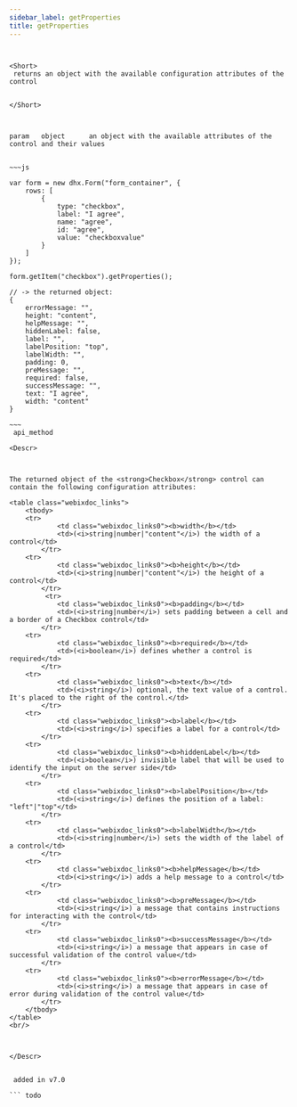 ```yaml
---
sidebar_label: getProperties
title: getProperties
---
```



          

``` todo


<Short>
 returns an object with the available configuration attributes of the control


</Short>



param   object      an object with the available attributes of the control and their values


~~~js

var form = new dhx.Form("form_container", {
    rows: [
        {   
            type: "checkbox",
            label: "I agree",
            name: "agree",
            id: "agree",
            value: "checkboxvalue"
        }
    ]
});

form.getItem("checkbox").getProperties();

// -> the returned object:
{
	errorMessage: "",
	height: "content",
	helpMessage: "",
	hiddenLabel: false,
	label: "",
	labelPosition: "top",
	labelWidth: "",
	padding: 0,
	preMessage: "",
	required: false,
	successMessage: "",
	text: "I agree",
	width: "content"
}

~~~
 api_method

<Descr>



The returned object of the <strong>Checkbox</strong> control can contain the following configuration attributes:

<table class="webixdoc_links">
	<tbody>
    <tr>
			<td class="webixdoc_links0"><b>width</b></td>
			<td>(<i>string|number|"content"</i>) the width of a control</td>
		</tr>
    <tr>
			<td class="webixdoc_links0"><b>height</b></td>
			<td>(<i>string|number|"content"</i>) the height of a control</td>
		</tr>
         <tr>
			<td class="webixdoc_links0"><b>padding</b></td>
			<td>(<i>string|number</i>) sets padding between a cell and a border of a Checkbox control</td>
		</tr>
    <tr>
			<td class="webixdoc_links0"><b>required</b></td>
			<td>(<i>boolean</i>) defines whether a control is required</td>
		</tr>
	<tr>
			<td class="webixdoc_links0"><b>text</b></td>
			<td>(<i>string</i>) optional, the text value of a control. It's placed to the right of the control.</td>
		</tr>
    <tr>
			<td class="webixdoc_links0"><b>label</b></td>
			<td>(<i>string</i>) specifies a label for a control</td>
		</tr>
    <tr>
			<td class="webixdoc_links0"><b>hiddenLabel</b></td>
			<td>(<i>boolean</i>) invisible label that will be used to identify the input on the server side</td>
		</tr>
    <tr>
			<td class="webixdoc_links0"><b>labelPosition</b></td>
			<td>(<i>string</i>) defines the position of a label: "left"|"top"</td>
		</tr>
    <tr>
			<td class="webixdoc_links0"><b>labelWidth</b></td>
			<td>(<i>string|number</i>) sets the width of the label of a control</td>
		</tr>
    <tr>
			<td class="webixdoc_links0"><b>helpMessage</b></td>
			<td>(<i>string</i>) adds a help message to a control</td>
		</tr>
    <tr>
			<td class="webixdoc_links0"><b>preMessage</b></td>
			<td>(<i>string</i>) a message that contains instructions for interacting with the control</td>
		</tr>
    <tr>
			<td class="webixdoc_links0"><b>successMessage</b></td>
			<td>(<i>string</i>) a message that appears in case of successful validation of the control value</td>
		</tr>
    <tr>
			<td class="webixdoc_links0"><b>errorMessage</b></td>
			<td>(<i>string</i>) a message that appears in case of error during validation of the control value</td>
		</tr>
    </tbody>
</table>
<br/>



</Descr>


 added in v7.0

``` todo
